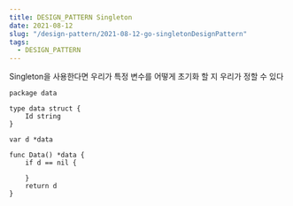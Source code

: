 ```yaml
---
title: DESIGN_PATTERN Singleton
date: 2021-08-12
slug: "/design-pattern/2021-08-12-go-singletonDesignPattern"
tags:
  - DESIGN_PATTERN
---
```



Singleton을 사용한다면 우리가 특정 변수를 어떻게 초기화 할 지 우리가 정할 수 있다

```
package data

type data struct {
	Id string
}

var d *data

func Data() *data {
	if d == nil {

	}
	return d
}
```
